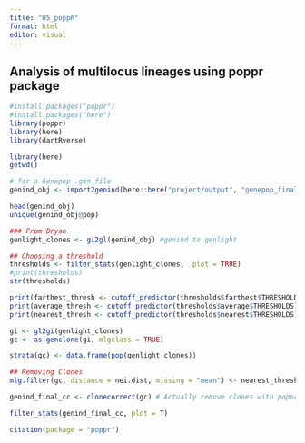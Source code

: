 ```yaml
---
title: "05_poppR"
format: html
editor: visual
---
```


## Analysis of multilocus lineages using **poppr** package

```r
#install.packages("poppr")
#install.packages("here")
library(poppr)
library(here)
library(dartRverse)
```

```r
library(here)
getwd()

# for a Genepop .gen file
genind_obj <- import2genind(here::here("project/output", "genepop_final.gen"))

head(genind_obj)
unique(genind_obj@pop)
```

```r
### From Bryan
genlight_clones <- gi2gl(genind_obj) #genind to genlight

## Choosing a threshold
thresholds <- filter_stats(genlight_clones,  plot = TRUE)
#print(thresholds)
str(thresholds)

print(farthest_thresh <- cutoff_predictor(thresholds$farthest$THRESHOLDS))
print(average_thresh <- cutoff_predictor(thresholds$average$THRESHOLDS))
print(nearest_thresh <- cutoff_predictor(thresholds$nearest$THRESHOLDS))

gi <- gl2gi(genlight_clones)
gc <- as.genclone(gi, mlgclass = TRUE)

strata(gc) <- data.frame(pop(genlight_clones))

## Removing Clones
mlg.filter(gc, distance = nei.dist, missing = "mean") <- nearest_thresh

genind_final_cc <- clonecorrect(gc) # Actually remove clones with poppr

filter_stats(genind_final_cc, plot = T)
```

```r
citation(package = "poppr")
```
